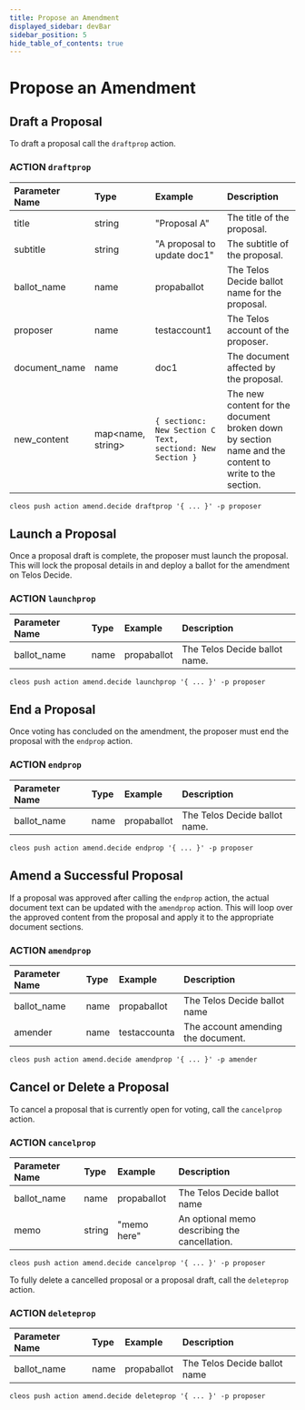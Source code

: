 ```yaml
---
title: Propose an Amendment
displayed_sidebar: devBar
sidebar_position: 5
hide_table_of_contents: true
---
```


# Propose an Amendment

## Draft a Proposal

To draft a proposal call the `draftprop` action.

### ACTION `draftprop`

| Parameter Name | Type | Example | Description |
| :--- | :--- | :--- | :--- |
| title | string | "Proposal A" | The title of the proposal. |
| subtitle | string | "A proposal to update doc1" | The subtitle of the proposal. |
| ballot_name | name | propaballot | The Telos Decide ballot name for the proposal. |
| proposer | name | testaccount1 | The Telos account of the proposer. |
| document_name | name | doc1 | The document affected by the proposal. |
| new_content | map&lt;name, string&gt; | `{ sectionc: New Section C Text, sectiond: New Section }` | The new content for the document broken down by section name and the content to write to the section. |

```text
cleos push action amend.decide draftprop '{ ... }' -p proposer
```

## Launch a Proposal

Once a proposal draft is complete, the proposer must launch the proposal. This will lock the proposal details in and deploy a ballot for the amendment on Telos Decide.

### ACTION `launchprop`

| Parameter Name | Type | Example | Description |
| :--- | :--- | :--- | :--- |
| ballot_name | name | propaballot | The Telos Decide ballot name. |

```text
cleos push action amend.decide launchprop '{ ... }' -p proposer
```

## End a Proposal

Once voting has concluded on the amendment, the proposer must end the proposal with the `endprop` action.

### ACTION `endprop`

| Parameter Name | Type | Example | Description |
| :--- | :--- | :--- | :--- |
| ballot_name | name | propaballot | The Telos Decide ballot name. |

```text
cleos push action amend.decide endprop '{ ... }' -p proposer
```

## Amend a Successful Proposal

If a proposal was approved after calling the `endprop` action, the actual document text can be updated with the `amendprop` action. This will loop over the approved content from the proposal and apply it to the appropriate document sections.

### ACTION `amendprop`

| Parameter Name | Type | Example | Description |
| :--- | :--- | :--- | :--- |
| ballot_name | name | propaballot | The Telos Decide ballot name |
| amender | name | testaccounta | The account amending the document. |

```text
cleos push action amend.decide amendprop '{ ... }' -p amender
```

## Cancel or Delete a Proposal

To cancel a proposal that is currently open for voting, call the `cancelprop` action.

### ACTION `cancelprop`

| Parameter Name | Type | Example | Description |
| :--- | :--- | :--- | :--- |
| ballot_name | name | propaballot | The Telos Decide ballot name |
| memo | string | "memo here" | An optional memo describing the cancellation. |

```text
cleos push action amend.decide cancelprop '{ ... }' -p proposer
```

To fully delete a cancelled proposal or a proposal draft, call the `deleteprop` action.

### ACTION `deleteprop`

| Parameter Name | Type | Example | Description |
| :--- | :--- | :--- | :--- |
| ballot_name | name | propaballot | The Telos Decide ballot name |

```text
cleos push action amend.decide deleteprop '{ ... }' -p proposer
```
